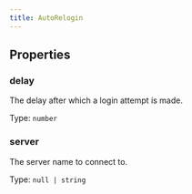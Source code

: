 ```yaml
---
title: AutoRelogin
---
```



## Properties
### delay


The delay after which a login attempt is made.


Type: `number`


### server


The server name to connect to.


Type: `null | string`

